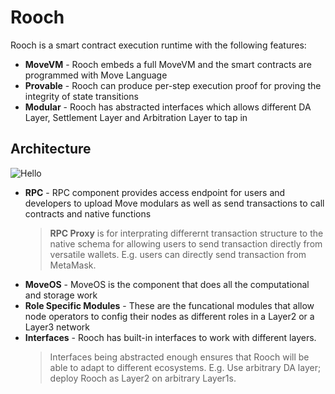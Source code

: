 # Rooch

Rooch is a smart contract execution runtime with the following features:

- **MoveVM** - Rooch embeds a full MoveVM and the smart contracts are programmed with Move Language
- **Provable** - Rooch can produce per-step execution proof for proving the integrity of state transitions
- **Modular** - Rooch has abstracted interfaces which allows different DA Layer, Settlement Layer and Arbitration Layer to tap in

## Architecture


<Image
  src="/diagram/rooch-architecture.svg"
  alt="Hello"
  width={600}
  height={600}
  class="mx-auto my-2"
/>

- **RPC** - RPC component provides access endpoint for users and developers to upload Move modulars as well as send transactions to call contracts and native functions
  > **RPC Proxy** is for interprating differernt transaction structure to the native schema for allowing users to send transaction directly from versatile wallets. E.g. users can directly send transaction from MetaMask.
- **MoveOS** - MoveOS is the component that does all the computational and storage work
- **Role Specific Modules** - These are the funcational modules that allow node operators to config their nodes as different roles in a Layer2 or a Layer3 network
- **Interfaces** - Rooch has built-in interfaces to work with different layers.
  > Interfaces being abstracted enough ensures that Rooch will be able to adapt to different ecosystems. E.g. Use arbitrary DA layer; deploy Rooch as Layer2 on arbitrary Layer1s.
